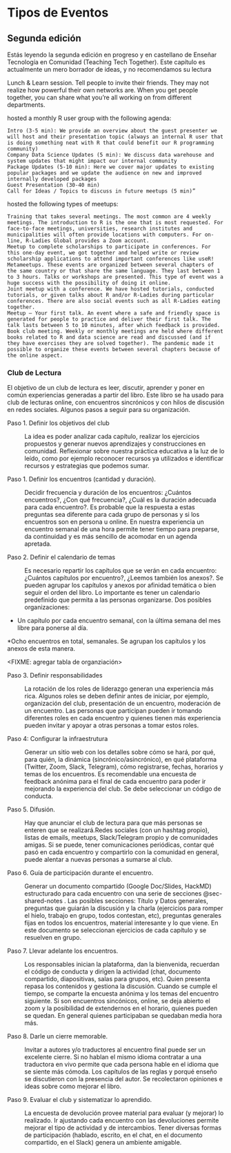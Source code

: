 # Tipos de Eventos {#sec-events}

::: callout-note
## Segunda edición

Estás leyendo la segunda edición en progreso y en castellano de Enseñar Tecnología en Comunidad (Teaching Tech Together). Este capítulo es actualmente un mero borrador de ideas, y no recomendamos su lectura
:::

Lunch & Learn session. Tell people to invite their friends. They may not realize how powerful their own networks are. When you get people together, you can share what you're all working on from different departments.

hosted a monthly R user group with the following agenda:

    Intro (3-5 min): We provide an overview about the guest presenter we will host and their presentation topic (always an internal R user that is doing something neat with R that could benefit our R programming community)
    Company Data Science Updates (5 min): We discuss data warehouse and system updates that might impact our internal community
    Package Updates (5-10 min): Here we cover major updates to existing popular packages and we update the audience on new and improved internally developed packages
    Guest Presentation (30-40 min)
    Call for Ideas / Topics to discuss in future meetups (5 min)”

hosted the following types of meetups:

    Training that takes several meetings. The most common are 4 weekly meetings. The introduction to R is the one that is most requested. For face-to-face meetings, universities, research institutes and municipalities will often provide locations with computers. For on-line, R-Ladies Global provides a Zoom account.
    Meetup to complete scholarships to participate in conferences. For this one-day event, we got together and helped write or review scholarship applications to attend important conferences like useR! 
    Metameetups. These events are organized between several chapters of the same country or that share the same language. They last between 1 to 3 hours. Talks or workshops are presented. This type of event was a huge success with the possibility of doing it online.
    Joint meetup with a conference. We have hosted tutorials, conducted tutorials, or given talks about R and/or R-Ladies during particular conferences. There are also social events such as all R-Ladies eating together.
    Meetup – Your first talk. An event where a safe and friendly space is generated for people to practice and deliver their first talk. The talk lasts between 5 to 10 minutes, after which feedback is provided.
    Book club meeting. Weekly or monthly meetings are held where different books related to R and data science are read and discussed (and if they have exercises they are solved together). The pandemic made it possible to organize these events between several chapters because of the online aspect.

### Club de Lectura {#sec-events-bookclub}

El objetivo de un club de lectura es leer, discutir, aprender y poner en común experiencias generadas a partir del libro. Este libro se ha usado para club de lecturas online, con encuentros sincrónicos y con hilos de discusión en redes sociales. Algunos pasos a seguir para su organización.

Paso 1. Definir los objetivos del club

:   La idea es poder analizar cada capítulo, realizar los ejercicios propuestos y generar nuevos aprendizajes y construcciones en comunidad. Reflexionar sobre nuestra práctica educativa a la luz de lo leído, como por ejemplo reconocer recursos ya utilizados e identificar recursos y estrategias que podemos sumar.

Paso 1. Definir los encuentros (cantidad y duración).

:   Decidir frecuencia y duración de los encuentros: ¿Cuántos encuentros?, ¿Con qué frecuencia?, ¿Cuál es la duración adecuada para cada encuentro?. Es probable que la respuesta a estas preguntas sea diferente para cada grupo de personas y si los encuentros son en persona u online. En nuestra experiencia un encuentro semanal de una hora permite tener tiempo para preparse, da continuidad y es más sencillo de acomodar en un agenda apretada.

Paso 2. Definir el calendario de temas

:   Es necesario repartir los capítulos que se verán en cada encuentro: ¿Cuántos capítulos por encuentro?, ¿Leemos también los anexos?. Se pueden agrupar los capítulos y anexos por afinidad temática o bien seguir el orden del libro. Lo importante es tener un calendario predefinido que permita a las personas organizarse. Dos posibles organizaciones:

-   Un capítulo por cada encuentro semanal, con la última semana del mes libre para ponerse al día.

\*Ocho encuentros en total, semanales. Se agrupan los capítulos y los anexos de esta manera.

\<FIXME: agregar tabla de organziación\>

Paso 3. Definir responsabilidades

:   La rotación de los roles de liderazgo generan una experiencia más rica. Algunos roles se deben definir antes de iniciar, por ejemplo, organización del club, presentación de un encuentro, moderación de un encuentro. Las personas que participan pueden ir tomando diferentes roles en cada encuentro y quienes tienen más experiencia pueden invitar y apoyar a otras personas a tomar estos roles.

Paso 4: Configurar la infraestrutura

:   Generar un sitio web con los detalles sobre cómo se hará, por qué, para quién, la dinámica (sincrónico/asincrónico), en qué plataforma (Twitter, Zoom, Slack, Telegram), cómo registrarse, fechas, horarios y temas de los encuentros. Es recomendable una encuesta de feedback anónima para el final de cada encuentro para poder ir mejorando la experiencia del club. Se debe seleccionar un código de conducta.

Paso 5. Difusión.

:   Hay que anunciar el club de lectura para que más personas se enteren que se realizará.Redes sociales (con un hashtag propio), listas de emails, meetups, Slack/Telegram propio y de comunidades amigas. Si se puede, tener comunicaciones periódicas, contar qué pasó en cada encuentro y compartirlo con la comunidad en general, puede alentar a nuevas personas a sumarse al club.

Paso 6. Guía de participación durante el encuentro.

:   Generar un documento compartido (Google Doc/Slides, HackMD) estructurado para cada encuentro con una serie de secciones @sec-shared-notes <FIXME>. Las posibles secciones: Título y Datos generales, preguntas que guiarán la discusión y la charla (ejercicios para romper el hielo, trabajo en grupo, todos contestan, etc), preguntas generales fijas en todos los encuentros, material interesante y lo que viene. En este documento se seleccionan ejercicios de cada capítulo y se resuelven en grupo.

Paso 7. Llevar adelante los encuentros.

:   Los responsables inician la plataforma, dan la bienvenida, recuerdan el código de conducta y dirigen la actividad (chat, documento compartido, diapositivas, salas para grupos, etc). Quien presenta repasa los contenidos y gestiona la discusión. Cuando se cumple el tiempo, se comparte la encuesta anónima y los temas del encuentro siguiente. Si son encuentros sincónicos, online, se deja abierto el zoom y la posibilidad de extendernos en el horario, quienes pueden se quedan. En general quienes participaban se quedaban media hora más.

Paso 8. Darle un cierre memorable.

:   Invitar a autores y/o traductores al encuentro final puede ser un excelente cierre. Si no hablan el mismo idioma contratar a una traductora en vivo permite que cada persona hable en el idioma que se siente más cómoda. Los capítulos de las reglas y porqué enseño se discutieron con la presencia del autor. Se recolectaron opiniones e ideas sobre como mejorar el libro.

Paso 9. Evaluar el club y sistematizar lo aprendido.

:   La encuesta de devolución provee material para evaluar (y mejorar) lo realizado. Ir ajustando cada encuentro con las devoluciones permite mejorar el tipo de actividad y de intercambios. Tener diversas formas de participación (hablado, escrito, en el chat, en el documento compartido, en el Slack) genera un ambiente amigable.
